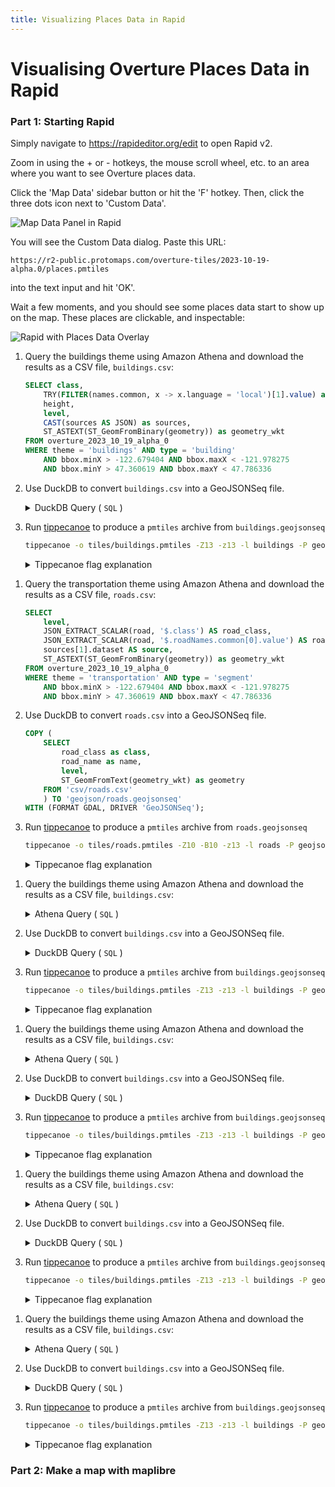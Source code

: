 ```yaml
---
title: Visualizing Places Data in Rapid
---
```



# Visualising Overture Places Data in Rapid



### Part 1: Starting Rapid

Simply navigate to https://rapideditor.org/edit to open Rapid v2. 

Zoom in using the + or - hotkeys, the mouse scroll wheel, etc. to an area where you want to see Overture places data. 

Click the 'Map Data' sidebar button or hit the 'F' hotkey. Then, click the three dots icon next to 'Custom Data'. 

![Map Data Panel in Rapid](/img/visualizing_places_data/visualizing-places.png)

You will see the Custom Data dialog. Paste this URL: 

`https://r2-public.protomaps.com/overture-tiles/2023-10-19-alpha.0/places.pmtiles`

into the text input and hit 'OK'. 

Wait a few moments, and you should see some places data start to show up on the map. These places are clickable, and inspectable:

![Rapid with Places Data Overlay](/img/visualizing_places_data/rapid-places-data.png)




<Tabs>

<TabItem value="buildings" label="Buildings" default>

1. Query the buildings theme using Amazon Athena and download the results as a CSV file, `buildings.csv`:

    ```sql
    SELECT class,
        TRY(FILTER(names.common, x -> x.language = 'local')[1].value) as local_name,
        height,
        level,
        CAST(sources AS JSON) as sources,
        ST_ASTEXT(ST_GeomFromBinary(geometry)) as geometry_wkt
    FROM overture_2023_10_19_alpha_0
    WHERE theme = 'buildings' AND type = 'building'
        AND bbox.minX > -122.679404 AND bbox.maxX < -121.978275
        AND bbox.minY > 47.360619 AND bbox.maxY < 47.786336
    ```


2. Use DuckDB to convert `buildings.csv` into a GeoJSONSeq file.

    <details><summary>DuckDB Query ( <code>SQL</code> )</summary>

    ```sql
    COPY (
        SELECT
            "class",
            "local_name",
            "height",
            "level",
            "sources",
            ST_GeomFromText(geometry_wkt) as geometry
        FROM read_csv('csv/buildings.csv', header=True,
            COLUMNS={
                'class':'VARCHAR',
                'local_name':'VARCHAR',
                'height':'DOUBLE',
                'level':'VARCHAR',
                'sources':'VARCHAR',
                'geometry_wkt':'VARCHAR'
            }
        )
        ) TO 'geojson/buildings.geojsonseq'
    WITH (FORMAT GDAL, DRIVER 'GeoJSONSeq');
    ```
    </details>

3. Run [tippecanoe](https://github.com/felt/tippecanoe) to produce a `pmtiles` archive from `buildings.geojsonseq`

    ```bash
    tippecanoe -o tiles/buildings.pmtiles -Z13 -z13 -l buildings -P geojson/buildings.geojsonseq
    ```

    <details><summary>Tippecanoe flag explanation</summary>

    - `-o tiles/buildings.pmtiles` is our output file.
    - `-Z13` and `-z13` will produce a tileset starting at zoom 13 and going up to zoom 13 (so only 1 zoom level).
    - `-l buildings` names the layer "buildings"
    - `-P` allows tippecanoe to read the file in parallel. Since we created a GeoJSON sequence file instead of a single GeoJSON Feature Collection, tippecanoe can process the input data more efficiently.

    </details>

</TabItem>
<TabItem value="roads" label="Roads" default>

1. Query the transportation theme using Amazon Athena and download the results as a CSV file, `roads.csv`:

    ```sql
    SELECT
        level,
        JSON_EXTRACT_SCALAR(road, '$.class') AS road_class,
        JSON_EXTRACT_SCALAR(road, '$.roadNames.common[0].value') AS road_name,
        sources[1].dataset AS source,
        ST_ASTEXT(ST_GeomFromBinary(geometry)) as geometry_wkt
    FROM overture_2023_10_19_alpha_0
    WHERE theme = 'transportation' AND type = 'segment'
        AND bbox.minX > -122.679404 AND bbox.maxX < -121.978275
        AND bbox.minY > 47.360619 AND bbox.maxY < 47.786336
    ```

2. Use DuckDB to convert `roads.csv` into a GeoJSONSeq file.

    ```sql
    COPY (
        SELECT
            road_class as class,
            road_name as name,
            level,
            ST_GeomFromText(geometry_wkt) as geometry
        FROM 'csv/roads.csv'
        ) TO 'geojson/roads.geojsonseq'
    WITH (FORMAT GDAL, DRIVER 'GeoJSONSeq');
    ```

3. Run [tippecanoe](https://github.com/felt/tippecanoe) to produce a `pmtiles` archive from `roads.geojsonseq`

    ```bash
    tippecanoe -o tiles/roads.pmtiles -Z10 -B10 -z13 -l roads -P geojson/roads.geojsonseq
    ```

    <details><summary>Tippecanoe flag explanation</summary>

    - `-o tiles/roads.pmtiles` is our output file.
    - `-Z10` and `-z13` will produce a tileset starting at zoom 10 and going up to zoom 13.
    - `-B10` will ensure that all featuers are present from zoom level 10.
    - `-l roads` names the layer "roads"
    - `-P` allows tippecanoe to read the file in parallel. Since we created a GeoJSON sequence file instead of a single GeoJSON Feature Collection, tippecanoe can process the input data more efficiently.

    </details>

</TabItem>
<TabItem value="places" label="Places" default>

1. Query the buildings theme using Amazon Athena and download the results as a CSV file, `buildings.csv`:

    <details><summary>Athena Query ( <code>SQL</code> )</summary>

    ```sql
    SELECT class,
        TRY(FILTER(names.common, x -> x.language = 'local')[1].value) as local_name,
        height,
        level,
        CAST(sources AS JSON) as sources,
        ST_ASTEXT(ST_GeomFromBinary(geometry)) as geometry_wkt
    FROM overture_2023_10_19_alpha_0
    WHERE theme = 'buildings'
        AND type = 'building'
        AND bbox.minX > -122.679404
        AND bbox.maxX < -121.978275
        AND bbox.minY > 47.360619
        AND bbox.maxY < 47.786336
    ```
    </details>

2. Use DuckDB to convert `buildings.csv` into a GeoJSONSeq file.

    <details><summary>DuckDB Query ( <code>SQL</code> )</summary>

    ```sql
    COPY (
        SELECT
            "class",
            "local_name",
            "height",
            "level",
            "sources",
            ST_GeomFromText(geometry_wkt) as geometry
        FROM read_csv('csv/buildings.csv', header=True,
            COLUMNS={
                'class':'VARCHAR',
                'local_name':'VARCHAR',
                'height':'DOUBLE',
                'level':'VARCHAR',
                'sources':'VARCHAR',
                'geometry_wkt':'VARCHAR'
            }
        )
        ) TO 'geojson/buildings.geojsonseq'
    WITH (FORMAT GDAL, DRIVER 'GeoJSONSeq');
    ```
    </details>

3. Run [tippecanoe](https://github.com/felt/tippecanoe) to produce a `pmtiles` archive from `buildings.geojsonseq`

    ```bash
    tippecanoe -o tiles/buildings.pmtiles -Z13 -z13 -l buildings -P geojson/buildings.geojsonseq
    ```

    <details><summary>Tippecanoe flag explanation</summary>

    - `-o tiles/buildings.pmtiles` is our output file.
    - `-Z13` and `-z13` will produce a tileset starting at zoom 13 and going up to zoom 13 (so only 1 zoom level).
    - `-l buildings` names the layer "buildings"
    - `-P` allows tippecanoe to read the file in parallel. Since we created a GeoJSON sequence file instead of a single GeoJSON Feature Collection, tippecanoe can process the input data more efficiently.

    </details>

</TabItem>
<TabItem value="water" label="Water" default>

1. Query the buildings theme using Amazon Athena and download the results as a CSV file, `buildings.csv`:

    <details><summary>Athena Query ( <code>SQL</code> )</summary>

    ```sql
    SELECT class,
        TRY(FILTER(names.common, x -> x.language = 'local')[1].value) as local_name,
        height,
        level,
        CAST(sources AS JSON) as sources,
        ST_ASTEXT(ST_GeomFromBinary(geometry)) as geometry_wkt
    FROM overture_2023_10_19_alpha_0
    WHERE theme = 'buildings'
        AND type = 'building'
        AND bbox.minX > -122.679404
        AND bbox.maxX < -121.978275
        AND bbox.minY > 47.360619
        AND bbox.maxY < 47.786336
    ```
    </details>

2. Use DuckDB to convert `buildings.csv` into a GeoJSONSeq file.

    <details><summary>DuckDB Query ( <code>SQL</code> )</summary>

    ```sql
    COPY (
        SELECT
            "class",
            "local_name",
            "height",
            "level",
            "sources",
            ST_GeomFromText(geometry_wkt) as geometry
        FROM read_csv('csv/buildings.csv', header=True,
            COLUMNS={
                'class':'VARCHAR',
                'local_name':'VARCHAR',
                'height':'DOUBLE',
                'level':'VARCHAR',
                'sources':'VARCHAR',
                'geometry_wkt':'VARCHAR'
            }
        )
        ) TO 'geojson/buildings.geojsonseq'
    WITH (FORMAT GDAL, DRIVER 'GeoJSONSeq');
    ```
    </details>

3. Run [tippecanoe](https://github.com/felt/tippecanoe) to produce a `pmtiles` archive from `buildings.geojsonseq`

    ```bash
    tippecanoe -o tiles/buildings.pmtiles -Z13 -z13 -l buildings -P geojson/buildings.geojsonseq
    ```

    <details><summary>Tippecanoe flag explanation</summary>

    - `-o tiles/buildings.pmtiles` is our output file.
    - `-Z13` and `-z13` will produce a tileset starting at zoom 13 and going up to zoom 13 (so only 1 zoom level).
    - `-l buildings` names the layer "buildings"
    - `-P` allows tippecanoe to read the file in parallel. Since we created a GeoJSON sequence file instead of a single GeoJSON Feature Collection, tippecanoe can process the input data more efficiently.

    </details>

</TabItem>

<TabItem value="land" label="Land" default>

1. Query the buildings theme using Amazon Athena and download the results as a CSV file, `buildings.csv`:

    <details><summary>Athena Query ( <code>SQL</code> )</summary>

    ```sql
    SELECT class,
        TRY(FILTER(names.common, x -> x.language = 'local')[1].value) as local_name,
        height,
        level,
        CAST(sources AS JSON) as sources,
        ST_ASTEXT(ST_GeomFromBinary(geometry)) as geometry_wkt
    FROM overture_2023_10_19_alpha_0
    WHERE theme = 'buildings'
        AND type = 'building'
        AND bbox.minX > -122.679404
        AND bbox.maxX < -121.978275
        AND bbox.minY > 47.360619
        AND bbox.maxY < 47.786336
    ```
    </details>

2. Use DuckDB to convert `buildings.csv` into a GeoJSONSeq file.

    <details><summary>DuckDB Query ( <code>SQL</code> )</summary>

    ```sql
    COPY (
        SELECT
            "class",
            "local_name",
            "height",
            "level",
            "sources",
            ST_GeomFromText(geometry_wkt) as geometry
        FROM read_csv('csv/buildings.csv', header=True,
            COLUMNS={
                'class':'VARCHAR',
                'local_name':'VARCHAR',
                'height':'DOUBLE',
                'level':'VARCHAR',
                'sources':'VARCHAR',
                'geometry_wkt':'VARCHAR'
            }
        )
        ) TO 'geojson/buildings.geojsonseq'
    WITH (FORMAT GDAL, DRIVER 'GeoJSONSeq');
    ```
    </details>

3. Run [tippecanoe](https://github.com/felt/tippecanoe) to produce a `pmtiles` archive from `buildings.geojsonseq`

    ```bash
    tippecanoe -o tiles/buildings.pmtiles -Z13 -z13 -l buildings -P geojson/buildings.geojsonseq
    ```

    <details><summary>Tippecanoe flag explanation</summary>

    - `-o tiles/buildings.pmtiles` is our output file.
    - `-Z13` and `-z13` will produce a tileset starting at zoom 13 and going up to zoom 13 (so only 1 zoom level).
    - `-l buildings` names the layer "buildings"
    - `-P` allows tippecanoe to read the file in parallel. Since we created a GeoJSON sequence file instead of a single GeoJSON Feature Collection, tippecanoe can process the input data more efficiently.

    </details>

</TabItem>

<TabItem value="landuse" label="Land Use" default>

1. Query the buildings theme using Amazon Athena and download the results as a CSV file, `buildings.csv`:

    <details><summary>Athena Query ( <code>SQL</code> )</summary>

    ```sql
    SELECT class,
        TRY(FILTER(names.common, x -> x.language = 'local')[1].value) as local_name,
        height,
        level,
        CAST(sources AS JSON) as sources,
        ST_ASTEXT(ST_GeomFromBinary(geometry)) as geometry_wkt
    FROM overture_2023_10_19_alpha_0
    WHERE theme = 'buildings'
        AND type = 'building'
        AND bbox.minX > -122.679404
        AND bbox.maxX < -121.978275
        AND bbox.minY > 47.360619
        AND bbox.maxY < 47.786336
    ```
    </details>

2. Use DuckDB to convert `buildings.csv` into a GeoJSONSeq file.

    <details><summary>DuckDB Query ( <code>SQL</code> )</summary>

    ```sql
    COPY (
        SELECT
            "class",
            "local_name",
            "height",
            "level",
            "sources",
            ST_GeomFromText(geometry_wkt) as geometry
        FROM read_csv('csv/buildings.csv', header=True,
            COLUMNS={
                'class':'VARCHAR',
                'local_name':'VARCHAR',
                'height':'DOUBLE',
                'level':'VARCHAR',
                'sources':'VARCHAR',
                'geometry_wkt':'VARCHAR'
            }
        )
        ) TO 'geojson/buildings.geojsonseq'
    WITH (FORMAT GDAL, DRIVER 'GeoJSONSeq');
    ```
    </details>

3. Run [tippecanoe](https://github.com/felt/tippecanoe) to produce a `pmtiles` archive from `buildings.geojsonseq`

    ```bash
    tippecanoe -o tiles/buildings.pmtiles -Z13 -z13 -l buildings -P geojson/buildings.geojsonseq
    ```

    <details><summary>Tippecanoe flag explanation</summary>

    - `-o tiles/buildings.pmtiles` is our output file.
    - `-Z13` and `-z13` will produce a tileset starting at zoom 13 and going up to zoom 13 (so only 1 zoom level).
    - `-l buildings` names the layer "buildings"
    - `-P` allows tippecanoe to read the file in parallel. Since we created a GeoJSON sequence file instead of a single GeoJSON Feature Collection, tippecanoe can process the input data more efficiently.

    </details>

</TabItem>

</Tabs>


### Part 2: Make a map with maplibre
